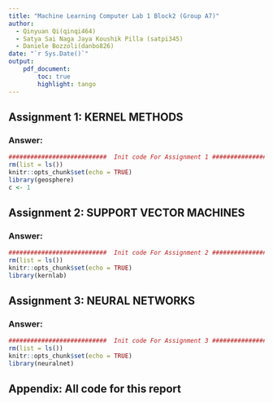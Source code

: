 ```yaml
---
title: "Machine Learning Computer Lab 1 Block2 (Group A7)"
author: 
  - Qinyuan Qi(qinqi464)
  - Satya Sai Naga Jaya Koushik	Pilla (satpi345)
  - Daniele	Bozzoli(danbo826)  
date: "`r Sys.Date()`"
output: 
    pdf_document:
        toc: true
        highlight: tango
---
```


## Assignment 1: KERNEL METHODS

### Answer:

```r
###########################  Init code For Assignment 1 ########################
rm(list = ls())
knitr::opts_chunk$set(echo = TRUE)
library(geosphere)
c <- 1
```

## Assignment 2: SUPPORT VECTOR MACHINES

### Answer:

```r
###########################  Init code For Assignment 2 ########################
rm(list = ls())
knitr::opts_chunk$set(echo = TRUE)
library(kernlab)
```

## Assignment 3: NEURAL NETWORKS

### Answer:

```r
###########################  Init code For Assignment 3 ########################
rm(list = ls())
knitr::opts_chunk$set(echo = TRUE)
library(neuralnet)
```


\eewpage
## Appendix: All code for this report

```r
```
